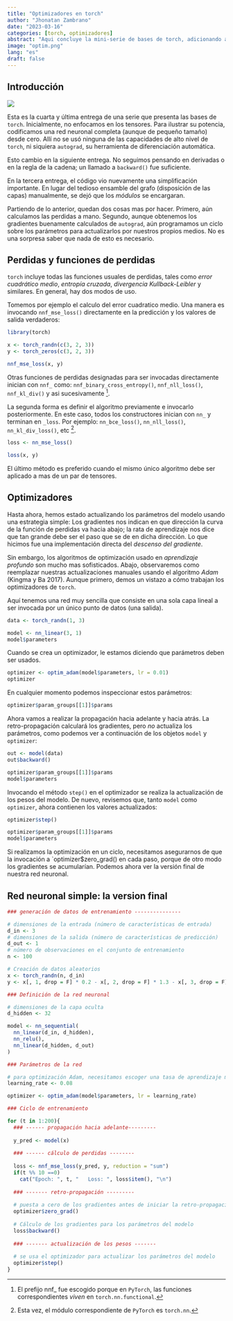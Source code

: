```yaml
---
title: "Optimizadores en torch"
author: "Jhonatan Zambrano"
date: "2023-03-16"
categories: [torch, optimizadores]
abstract: "Aqui concluye la mini-serie de bases de torch, adicionando a nuestra caja de herramientas dos abstracciones: funciones de perdidas y optimizadores"
image: "optim.png"
lang: "es"
draft: false
---
```


## Introducción

![](optim.png)

Esta es la cuarta y última entrega de una serie que presenta las bases de `torch`. Inicialmente, no enfocamos en los tensores. Para ilustrar su potencia, codificamos una red neuronal completa (aunque de pequeño tamaño) desde cero. Allí no se usó ninguna de las capacidades de alto nivel de `torch`, ni siquiera `autograd`, su herramienta de diferenciación automática.

Esto cambio en la siguiente entrega. No seguimos pensando en derivadas o en la regla de la cadena; un llamado a `backward()` fue suficiente.

En la tercera entrega, el código vio nuevamente una simplificación importante. En lugar del tedioso ensamble del grafo (disposición de las capas) manualmente, se dejó que los *módulos* se encargaran.

Partiendo de lo anterior, quedan dos cosas mas por hacer. Primero, aún calculamos las perdidas a mano. Segundo, aunque obtenemos los gradientes buenamente calculados de `autograd`, aún programamos un ciclo sobre los parámetros para actualizarlos por nuestros propios medios. No es una sorpresa saber que nada de esto es necesario.

## Perdidas y funciones de perdidas

`torch` incluye todas las funciones usuales de perdidas, tales como *error cuadrático medio*, *entropía cruzada*, *divergencia Kullback-Leibler* y similares. En general, hay dos modos de uso.

Tomemos por ejemplo el calculo del error cuadratico medio. Una manera es invocando `nnf_mse_loss()` directamente en la predicción y los valores de salida verdaderos:

```r
library(torch)

x <- torch_randn(c(3, 2, 3))
y <- torch_zeros(c(3, 2, 3))

nnf_mse_loss(x, y)
```

Otras funciones de perdidas designadas para ser invocadas directamente inician con `nnf_` como: `nnf_binary_cross_entropy()`, `nnf_nll_loss()`, `nnf_kl_div()` y asi sucesivamente [^1].

[^1]: El prefijo nnf_ fue escogido porque en `PyTorch`, las funciones correspondientes *viven* en `torch.nn.functional`.

La segunda forma es definir el algoritmo previamente e invocarlo posteriormente. En este caso, todos los constructores inician con `nn_` y terminan en `_loss`. Por ejemplo: `nn_bce_loss()`, `nn_nll_loss()`, `nn_kl_div_loss()`, etc [^3].

[^3]: Esta vez, el módulo correspondiente de `PyTorch` es `torch.nn`.

```r
loss <- nn_mse_loss()

loss(x, y)
```

El último método es preferido cuando el mismo único algoritmo debe ser aplicado a mas de un par de tensores.

## Optimizadores

Hasta ahora, hemos estado actualizando los parámetros del modelo usando una estrategia simple: Los gradientes nos indican en que dirección la curva de la función de perdidas va hacia abajo; la rata de aprendizaje nos dice que tan grande debe ser el paso que se de en dicha dirección. Lo que hicimos fue una implementación directa del *descenso del gradiente*.

Sin embargo, los algoritmos de optimización usado en *aprendizaje profundo* son mucho mas sofisticados. Abajo, observaremos como reemplazar nuestras actualizaciones manuales usando el algoritmo *Adam* (Kingma y Ba 2017). Aunque primero, demos un vistazo a cómo trabajan los optimizadores de `torch`.

Aquí tenemos una red muy sencilla que consiste en una sola capa lineal a ser invocada por un único punto de datos (una salida).

```r
data <- torch_randn(1, 3)

model <- nn_linear(3, 1)
model$parameters
```

Cuando se crea un optimizador, le estamos diciendo que parámetros deben ser usados.

```r
optimizer <- optim_adam(model$parameters, lr = 0.01)
optimizer
```

En cualquier momento podemos inspeccionar estos parámetros:

```r
optimizer$param_groups[[1]]$params
```

Ahora vamos a realizar la propagación hacia adelante y hacia atrás. La retro-propagación calculará los gradientes, pero *no* actualiza los parámetros, como podemos ver a continuación de los objetos `model` y `optimizer`:

```r
out <- model(data)
out$backward()

optimizer$param_groups[[1]]$params
model$parameters
```

Invocando el método `step()` en el optimizador se realiza la actualización de los pesos del modelo. De nuevo, revisemos que, tanto `model` como `optimizer`, ahora contienen los valores actualizados:

```r
optimizer$step()

optimizer$param_groups[[1]]$params
model$parameters
```

Si realizamos la optimización en un ciclo, necesitamos asegurarnos de que la invocación a `optimizer$zero_grad() en cada paso, porque de otro modo los gradientes se acumularían. Podemos ahora ver la versión final de nuestra red neuronal.

## Red neuronal simple: la version final

```r
### generación de datos de entrenamiento ---------------

# dimensiones de la entrada (número de características de entrada)
d_in <- 3
# dimensiones de la salida (número de características de predicción)
d_out <- 1
# número de observaciones en el conjunto de entrenamiento
n <- 100

# Creación de datos aleatorios
x <- torch_randn(n, d_in)
y <- x[, 1, drop = F] * 0.2 - x[, 2, drop = F] * 1.3 - x[, 3, drop = F] * 0.5 + torch_randn(n, 1)

### Definición de la red neuronal

# dimensiones de la capa oculta
d_hidden <- 32

model <- nn_sequential(
  nn_linear(d_in, d_hidden),
  nn_relu(),
  nn_linear(d_hidden, d_out)
)

### Parámetros de la red

# para optimización Adam, necesitamos escoger una tasa de aprendizaje mas alta en este caso
learning_rate <- 0.08

optimizer <- optim_adam(model$parameters, lr = learning_rate)

### Ciclo de entrenamiento

for (t in 1:200){
  ### ------ propagación hacia adelante---------
  
  y_pred <- model(x)
  
  ### ------ cálculo de perdidas --------
  
  loss <- nnf_mse_loss(y_pred, y, reduction = "sum")
  if(t %% 10 ==0)
    cat("Epoch: ", t, "   Loss: ", loss$item(), "\n")
  
  ### ------- retro-propagación ---------
  
  # puesta a cero de los gradientes antes de iniciar la retro-propagación
  optimizer$zero_grad()
  
  # Cálculo de los gradientes para los parámetros del modelo
  loss$backward()
  
  ### ------- actualización de los pesos -------
  
  # se usa el optimizador para actualizar los parámetros del modelo
  optimizer$step()
}
```


